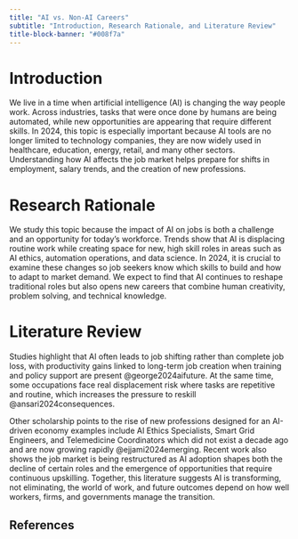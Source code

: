 ```yaml
---
title: "AI vs. Non-AI Careers"
subtitle: "Introduction, Research Rationale, and Literature Review"
title-block-banner: "#008f7a"
---
```


# Introduction
We live in a time when artificial intelligence (AI) is changing the way people work. Across industries, tasks that were once done by humans are being automated, while new opportunities are appearing that require different skills. In 2024, this topic is especially important because AI tools are no longer limited to technology companies, they are now widely used in healthcare, education, energy, retail, and many other sectors. Understanding how AI affects the job market helps prepare for shifts in employment, salary trends, and the creation of new professions.

# Research Rationale
We study this topic because the impact of AI on jobs is both a challenge and an opportunity for today’s workforce. Trends show that AI is displacing routine work while creating space for new, high skill roles in areas such as AI ethics, automation operations, and data science. In 2024, it is crucial to examine these changes so job seekers know which skills to build and how to adapt to market demand. We expect to find that AI continues to reshape traditional roles but also opens new careers that combine human creativity, problem solving, and technical knowledge.

# Literature Review
Studies highlight that AI often leads to job shifting rather than complete job loss, with productivity gains linked to long-term job creation when training and policy support are present @george2024aifuture. At the same time, some occupations face real displacement risk where tasks are repetitive and routine, which increases the pressure to reskill @ansari2024consequences.

Other scholarship points to the rise of new professions designed for an AI-driven economy examples include AI Ethics Specialists, Smart Grid Engineers, and Telemedicine Coordinators which did not exist a decade ago and are now growing rapidly @ejjami2024emerging. Recent work also shows the job market is being restructured as AI adoption shapes both the decline of certain roles and the emergence of opportunities that require continuous upskilling. Together, this literature suggests AI is transforming, not eliminating, the world of work, and future outcomes depend on how well workers, firms, and governments manage the transition.

## References


